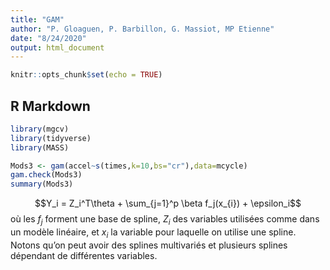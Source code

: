 ```yaml
---
title: "GAM"
author: "P. Gloaguen, P. Barbillon, G. Massiot, MP Etienne"
date: "8/24/2020"
output: html_document
---
```


```r
knitr::opts_chunk$set(echo = TRUE)
```

## R Markdown

```r
library(mgcv)
library(tidyverse)
library(MASS)
```







```r
Mods3 <- gam(accel~s(times,k=10,bs="cr"),data=mcycle)
gam.check(Mods3)
summary(Mods3)
```

$$Y_i = Z_i^T\theta + \sum_{j=1}^p \beta f_j(x_{i}) + \epsilon_i$$
où les $f_j$ forment une base de spline, $Z_i$ des variables utilisées comme dans un modèle linéaire, et $x_i$ la variable pour laquelle on utilise une spline. Notons qu'on peut avoir des splines multivariés et plusieurs splines dépendant de différentes variables.






